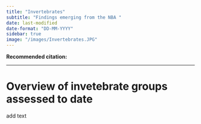 ```yaml
---
title: "Invertebrates"
subtitle: "Findings emerging from the NBA "
date: last-modified
date-format: "DD-MM-YYYY"
sidebar: true
image: "/images/Invertebrates.JPG"  
---
```


**Recommended citation:**

------------------------------------------------------------------------

# Overview of invetebrate groups assessed to date

add text
